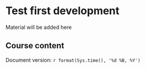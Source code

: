 # Test first development {#testing}

Material will be added here

## Course content


Document version: `r format(Sys.time(), '%d %B, %Y')`
